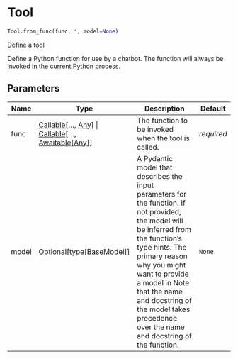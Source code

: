 # Tool { #chatlas.Tool }

```python
Tool.from_func(func, *, model=None)
```

Define a tool

Define a Python function for use by a chatbot. The function will always be
invoked in the current Python process.

## Parameters {.doc-section .doc-section-parameters}

| Name   | Type                                                                                                                                                      | Description                                                                                                                                                                                                                                                                                                                | Default    |
|--------|-----------------------------------------------------------------------------------------------------------------------------------------------------------|----------------------------------------------------------------------------------------------------------------------------------------------------------------------------------------------------------------------------------------------------------------------------------------------------------------------------|------------|
| func   | [Callable](`typing.Callable`)\[..., [Any](`typing.Any`)\] \| [Callable](`typing.Callable`)\[..., [Awaitable](`typing.Awaitable`)\[[Any](`typing.Any`)\]\] | The function to be invoked when the tool is called.                                                                                                                                                                                                                                                                        | _required_ |
| model  | [Optional](`typing.Optional`)\[[type](`type`)\[[BaseModel](`pydantic.BaseModel`)\]\]                                                                      | A Pydantic model that describes the input parameters for the function. If not provided, the model will be inferred from the function's type hints. The primary reason why you might want to provide a model in Note that the name and docstring of the model takes precedence over the name and docstring of the function. | `None`     |